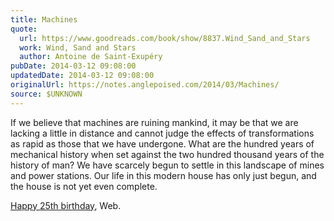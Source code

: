```yaml
---
title: Machines
quote:
  url: https://www.goodreads.com/book/show/8837.Wind_Sand_and_Stars
  work: Wind, Sand and Stars
  author: Antoine de Saint-Exupéry
pubDate: 2014-03-12 09:08:00
updatedDate: 2014-03-12 09:08:00
originalUrl: https://notes.anglepoised.com/2014/03/Machines/
source: $UNKNOWN
---
```


If we believe that machines are ruining mankind, it may be that we are lacking a little in distance and cannot judge the effects of transformations as rapid as those that we have undergone. What are the hundred years of mechanical history when set against the two hundred thousand years of the history of man? We have scarcely begun to settle in this landscape of mines and power stations. Our life in this modern house has only just begun, and the house is not yet even complete.

[Happy 25th birthday](http://www.webat25.org/), Web.
